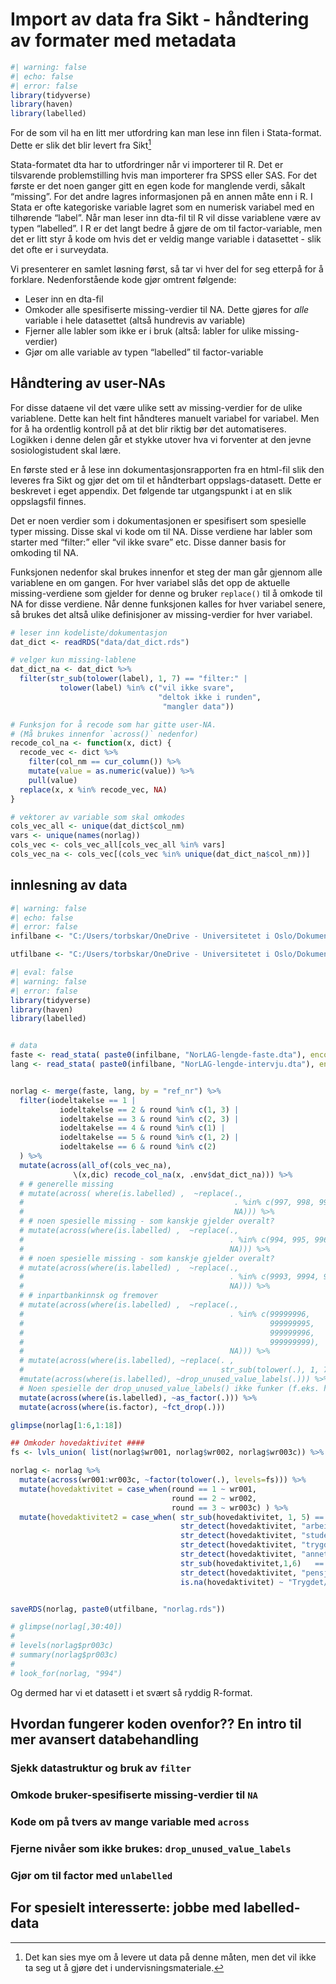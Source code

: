 # Import av data fra Sikt - håndtering av formater med metadata 


```r
#| warning: false
#| echo: false
#| error: false
library(tidyverse)
library(haven)
library(labelled)

```


For de som vil ha en litt mer utfordring kan man lese inn filen i Stata-format. Dette er slik det blir levert fra Sikt^[Det kan sies mye om å levere ut data på denne måten, men det vil ikke ta seg ut å gjøre det i undervisningsmateriale.]

Stata-formatet dta har to utfordringer når vi importerer til R. Det er tilsvarende problemstilling hvis man importerer fra SPSS eller SAS. For det første er det noen ganger gitt en egen kode for manglende verdi, såkalt "missing". For det andre lagres informasjonen på en annen måte enn i R. I Stata er ofte kategoriske variable lagret som en numerisk variabel med en tilhørende "label". Når man leser inn dta-fil til R vil disse variablene være av typen "labelled". I R er det langt bedre å gjøre de om til factor-variable, men det er litt styr å kode om hvis det er veldig mange variable i datasettet - slik det ofte er i surveydata. 

Vi presenterer en samlet løsning først, så tar vi hver del for seg etterpå for å forklare. Nedenforstående kode gjør omtrent følgende: 

* Leser inn en dta-fil
* Omkoder alle spesifiserte missing-verdier til NA. Dette gjøres for *alle* variable i hele datasettet (altså hundrevis av variable)
* Fjerner alle labler som ikke er i bruk (altså: labler for ulike missing-verdier)
* Gjør om alle variable av typen "labelled" til factor-variable 


## Håndtering av user-NAs
For disse dataene vil det være ulike sett av missing-verdier for de ulike variablene. Dette kan helt fint håndteres manuelt variabel for variabel. Men for å ha ordentlig kontroll på at det blir riktig bør det automatiseres. Logikken i denne delen går et stykke utover hva vi forventer at den jevne sosiologistudent skal lære. 

En første sted er å lese inn dokumentasjonsrapporten fra en html-fil slik den leveres fra Sikt og gjør det om til et håndterbart oppslags-datasett. Dette er beskrevet i eget appendix. Det følgende tar utgangspunkt i at en slik oppslagsfil finnes.

Det er noen verdier som i dokumentasjonen er spesifisert som spesielle typer missing. Disse skal vi kode om til NA. Disse verdiene har labler som starter med "filter:" eller "vil ikke svare" etc. Disse danner basis for omkoding til NA. 

Funksjonen nedenfor skal brukes innenfor et steg der man går gjennom alle variablene en om gangen. For hver variabel slås det opp de aktuelle missing-verdiene som gjelder for denne og bruker `replace()` til å omkode til NA for disse verdiene. Når denne funksjonen kalles for hver variabel senere, så brukes det altså ulike definisjoner av missing-verdier for hver variabel. 

```r
# leser inn kodeliste/dokumentasjon
dat_dict <- readRDS("data/dat_dict.rds")

# velger kun missing-lablene
dat_dict_na <- dat_dict %>% 
  filter(str_sub(tolower(label), 1, 7) == "filter:" | 
           tolower(label) %in% c("vil ikke svare",
                                 "deltok ikke i runden",
                                  "mangler data")) 

# Funksjon for å recode som har gitte user-NA.
# (Må brukes innenfor `across()` nedenfor)
recode_col_na <- function(x, dict) {
  recode_vec <- dict %>%
    filter(col_nm == cur_column()) %>%
    mutate(value = as.numeric(value)) %>% 
    pull(value)
  replace(x, x %in% recode_vec, NA)
}

# vektorer av variable som skal omkodes
cols_vec_all <- unique(dat_dict$col_nm)
vars <- unique(names(norlag))
cols_vec <- cols_vec_all[cols_vec_all %in% vars]
cols_vec_na <- cols_vec[(cols_vec %in% unique(dat_dict_na$col_nm))]

```


## innlesning av data 

```r
#| warning: false
#| echo: false
#| error: false
infilbane <- "C:/Users/torbskar/OneDrive - Universitetet i Oslo/Dokumenter/Undervisning/SOS4020_forkurs/data2023/rOBH3y10/"

utfilbane <- "C:/Users/torbskar/OneDrive - Universitetet i Oslo/Dokumenter/Undervisning/SOS4020_forkurs/data2023/data_tilDeling/"

```


```r
#| eval: false
#| warning: false
#| error: false
library(tidyverse)
library(haven)
library(labelled)


# data
faste <- read_stata( paste0(infilbane, "NorLAG-lengde-faste.dta"), encoding = "utf-8")
lang <- read_stata( paste0(infilbane, "NorLAG-lengde-intervju.dta"), encoding = "utf-8")


norlag <- merge(faste, lang, by = "ref_nr") %>% 
  filter(iodeltakelse == 1 |  
           iodeltakelse == 2 & round %in% c(1, 3) | 
           iodeltakelse == 3 & round %in% c(2, 3) |
           iodeltakelse == 4 & round %in% c(1) |
           iodeltakelse == 5 & round %in% c(1, 2) |
           iodeltakelse == 6 & round %in% c(2)
  ) %>% 
  mutate(across(all_of(cols_vec_na), 
              \(x,dic) recode_col_na(x, .env$dat_dict_na))) %>% 
  # # generelle missing
  # mutate(across( where(is.labelled) ,  ~replace(., 
  #                                               . %in% c(997, 998, 999, 99999, 999999), 
  #                                               NA))) %>%
  # # noen spesielle missing - som kanskje gjelder overalt?
  # mutate(across(where(is.labelled) ,  ~replace(., 
  #                                              . %in% c(994, 995, 996, 9996), 
  #                                              NA))) %>%
  # # noen spesielle missing - som kanskje gjelder overalt?
  # mutate(across(where(is.labelled) ,  ~replace(., 
  #                                              . %in% c(9993, 9994, 9995, 9996, 9997, 9998, 9999), 
  #                                              NA))) %>%
  # # inpartbankinnsk og fremover
  # mutate(across(where(is.labelled) ,  ~replace(., 
  #                                              . %in% c(99999996,
  #                                                       999999995,
  #                                                       999999996,
  #                                                       999999999), 
  #                                              NA))) %>%
  # mutate(across(where(is.labelled), ~replace(. ,
  #                                            str_sub(tolower(.), 1, 7) == "filter:", NA))) %>% 
  #mutate(across(where(is.labelled), ~drop_unused_value_labels(.))) %>% 
  # Noen spesielle der drop_unused_value_labels() ikke funker (f.eks. hc135). Gjør til factor og rydder etterpå. 
  mutate(across(where(is.labelled), ~as_factor(.))) %>% 
  mutate(across(where(is.factor), ~fct_drop(.)))

glimpse(norlag[1:6,1:18])

## Omkoder hovedaktivitet ####
fs <- lvls_union( list(norlag$wr001, norlag$wr002, norlag$wr003c)) %>% tolower() %>% unique()

norlag <- norlag %>% 
  mutate(across(wr001:wr003c, ~factor(tolower(.), levels=fs))) %>% 
  mutate(hovedaktivitet = case_when(round == 1 ~ wr001, 
                                    round == 2 ~ wr002, 
                                    round == 3 ~ wr003c) ) %>% 
  mutate(hovedaktivitet2 = case_when( str_sub(hovedaktivitet, 1, 5) == "yrkes" ~ "Yrkesaktiv", 
                                      str_detect(hovedaktivitet, "arbeidsledig") ~ "Trygdet/arbeidsledig/stud/annet", 
                                      str_detect(hovedaktivitet, "student") ~ "Trygdet/arbeidsledig/stud/annet", 
                                      str_detect(hovedaktivitet, "trygd") ~ "Trygdet/arbeidsledig/stud/annet", 
                                      str_detect(hovedaktivitet, "annet") ~ "Trygdet/arbeidsledig/stud/annet", 
                                      str_sub(hovedaktivitet,1,6)   == "hjemme" ~ "hjemmeværende/husmor", 
                                      str_detect(hovedaktivitet, "pensjonist") ~ "pensjonist", 
                                      is.na(hovedaktivitet) ~ "Trygdet/arbeidsledig/stud/annet") %>% as_factor())


saveRDS(norlag, paste0(utfilbane, "norlag.rds"))
```

```r
# glimpse(norlag[,30:40])
# 
# levels(norlag$pr003c)
# summary(norlag$pr003c)
# 
# look_for(norlag, "994")

```




Og dermed har vi et datasett i et svært så ryddig R-format. 



## Hvordan fungerer koden ovenfor?? En intro til mer avansert databehandling


### Sjekk datastruktur og bruk av `filter`


### Omkode bruker-spesifiserte missing-verdier til `NA`


### Kode om på tvers av mange variable med `across` 


### Fjerne nivåer som ikke brukes: `drop_unused_value_labels`


### Gjør om til factor med `unlabelled`


## For spesielt interesserte: jobbe med labelled-data


